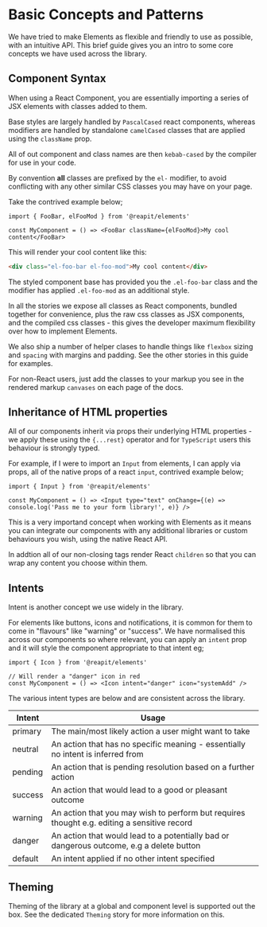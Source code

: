 
<Meta title="Concepts" />

# Basic Concepts and Patterns

We have tried to make Elements as flexible and friendly to use as possible, with an intuitive API. This brief guide gives you an intro to some core concepts we have used across the library.

## Component Syntax

When using a React Component, you are essentially importing a series of JSX elements with classes added to them.

Base styles are largely handled by `PascalCased` react components, whereas modifiers are handled by standalone `camelCased` classes that are applied using the `className` prop.

All of out component and class names are then `kebab-cased` by the compiler for use in your code.

By convention **all** classes are prefixed by the `el-` modifier, to avoid conflicting with any other similar CSS classes you may have on your page.

Take the contrived example below;

```tsx
import { FooBar, elFooMod } from '@reapit/elements'

const MyComponent = () => <FooBar className={elFooMod}>My cool content</FooBar>
```

This will render your cool content like this:

```html
<div class="el-foo-bar el-foo-mod">My cool content</div>
```

The styled component base has provided you the `.el-foo-bar` class and the modifier has applied `.el-foo-mod` as an additional style.

In all the stories we expose all classes as React components, bundled together for convenience, plus the raw css classes as JSX components, and the compiled css classes - this gives the developer maximum flexibility over how to implement Elements.

We also ship a number of helper clases to handle things like `flexbox` sizing and `spacing` with margins and padding. See the other stories in this guide for examples.

For non-React users, just add the classes to your markup you see in the rendered markup `canvases` on each page of the docs.

## Inheritance of HTML properties

All of our components inherit via props their underlying HTML properties - we apply these using the `{...rest}` operator and for `TypeScript` users this behaviour is strongly typed.

For example, if I were to import an `Input` from elements, I can apply via props, all of the native props of a react `input`, contrived example below;

```tsx
import { Input } from '@reapit/elements'

const MyComponent = () => <Input type="text" onChange={(e) => console.log('Pass me to your form library!', e)} />
```

This is a very importand concept when working with Elements as it means you can integrate our components with any additional libraries or custom behaviours you wish, using the native React API.

In addtion all of our non-closing tags render React `children` so that you can wrap any content you choose within them.

## Intents

Intent is another concept we use widely in the library.

For elements like buttons, icons and notifications, it is common for them to come in "flavours" like "warning" or "success". We have normalised this across our components so where relevant, you can apply an `intent` prop and it will style the component appropriate to that intent eg;

```tsx
import { Icon } from '@reapit/elements'

// Will render a "danger" icon in red
const MyComponent = () => <Icon intent="danger" icon="systemAdd" />
```

The various intent types are below and are consistent across the library.

| Intent  | Usage                                                                                       |
| ------- | ------------------------------------------------------------------------------------------- |
| primary | The main/most likely action a user might want to take                                       |
| neutral | An action that has no specific meaning - essentially no intent is inferred from             |
| pending | An action that is pending resolution based on a further action                              |
| success | An action that would lead to a good or pleasant outcome                                     |
| warning | An action that you may wish to perform but requires thought e.g. editing a sensitive record |
| danger  | An action that would lead to a potentially bad or dangerous outcome, e.g a delete button    |
| default | An intent applied if no other intent specified                                              |

## Theming

Theming of the library at a global and component level is supported out the box. See the dedicated `Theming` story for more information on this.
